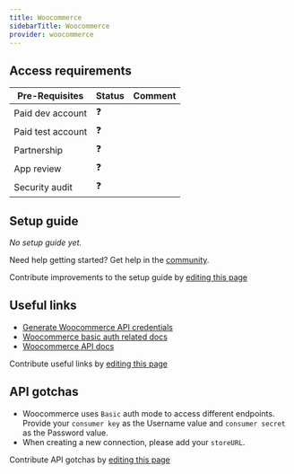 ```yaml
---
title: Woocommerce
sidebarTitle: Woocommerce
provider: woocommerce
---
```




<Overview />
<PreBuiltTooling provider={providers[pageMetadata.provider]} />
<PreBuiltUseCases />

## Access requirements
| Pre-Requisites | Status | Comment|
| - | - | - |
| Paid dev account | ❓ |  |
| Paid test account | ❓ |  |
| Partnership | ❓ | |
| App review | ❓ |  |
| Security audit | ❓ | |


## Setup guide

_No setup guide yet._

<Tip>Need help getting started? Get help in the [community](https://nango.dev/slack).</Tip>

<Note>Contribute improvements to the setup guide by [editing this page](https://github.com/nangohq/nango/tree/master/docs-v2/integrations/all/woocommerce.mdx)</Note>


## Useful links

-   [Generate Woocommerce API credentials](https://woocommerce.github.io/woocommerce-rest-api-docs/#rest-api-keys)
-   [Woocommerce basic auth related docs](https://woocommerce.github.io/woocommerce-rest-api-docs/#authentication-over-https)
-   [Woocommerce API docs](https://woocommerce.github.io/woocommerce-rest-api-docs)

<Note>Contribute useful links by [editing this page](https://github.com/nangohq/nango/tree/master/docs-v2/integrations/all/woocommerce.mdx)</Note>

## API gotchas

- Woocommerce uses `Basic` auth mode to access different endpoints. Provide your `consumer key` as the Username value and `consumer secret` as the Password value.
- When creating a new connection, please add your `storeURL`.

<Note>Contribute API gotchas by [editing this page](https://github.com/nangohq/nango/tree/master/docs-v2/integrations/all/woocommerce.mdx)</Note>